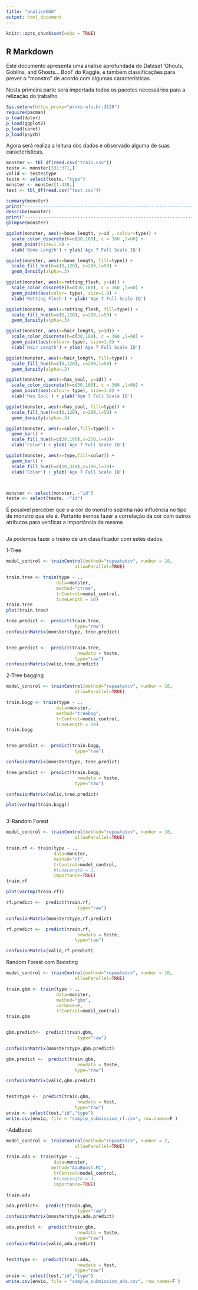 ```yaml
---
title: "analiseGGG"
output: html_document
---
```


```r
knitr::opts_chunk$set(echo = TRUE)
```

## R Markdown

Este documento apresenta uma análise aprofundada do Dataset 'Ghouls, Goblins, and Ghosts... Boo!' do Kaggle,
e também classificações para prever o "monstro" de acordo com algumas características.


Nesta primeira parte será importada todos os pacotes necessários para a relização do trabalho
```r
Sys.setenv(https_proxy="proxy.ufu.br:3128")
require(pacman)
p_load(dplyr)
p_load(ggplot2)
p_load(caret)
p_load(psych)
```

Agora será realiza a leitura dos dados e observado alguma de suas características.
```r
monster <- tbl_df(read.csv("train.csv"))
teste <- monster[331:371,]
valid <- teste$type
teste <- select(teste,-"type")
monster <- monster[1:330,]
test <- tbl_df(read.csv("test.csv"))

summary(monster)
print("--------------------------------------------------------------------------------------------")
describe(monster)
print("--------------------------------------------------------------------------------------------")
glimpse(monster)

ggplot(monster, aes(x=bone_length, y=id , colour=type)) + 
  scale_color_discrete(h=c(30,100), c = 360 ,l=60) +
  geom_point(size=1.8) +
  xlab('Bone Length') + ylab('Age 7 Full Scale IQ')

ggplot(monster, aes(x=bone_length, fill=type)) + 
  scale_fill_hue(h=c(0,120), c=280,l=50) +
  geom_density(alpha=.3)

ggplot(monster, aes(x=rotting_flesh, y=id)) + 
  scale_color_discrete(h=c(30,100), c = 360 ,l=60) +
  geom_point(aes(color= type), size=1.8) +
  xlab('Rotting Flesh') + ylab('Age 7 Full Scale IQ')

ggplot(monster, aes(x=rotting_flesh, fill=type)) + 
  scale_fill_hue(h=c(0,120), c=280,l=50) +
  geom_density(alpha=.3)

ggplot(monster, aes(x=hair_length, y=id)) + 
  scale_color_discrete(h=c(30,100), c = 360 ,l=60) +
  geom_point(aes(colour= type), size=1.8) +
  xlab('Hair Length') + ylab('Age 7 Full Scale IQ')

ggplot(monster, aes(x=hair_length, fill=type)) + 
  scale_fill_hue(h=c(0,120), c=280,l=50) +
  geom_density(alpha=.3)

ggplot(monster, aes(x=has_soul, y=id)) + 
  scale_color_discrete(h=c(30,100), c = 360 ,l=60) +
  geom_point(aes(colour= type), size=1.8) +
  xlab('Has Soul') + ylab('Age 7 Full Scale IQ')

ggplot(monster, aes(x=has_soul, fill=type)) + 
  scale_fill_hue(h=c(0,120), c=280,l=50) +
  geom_density(alpha=.3)

ggplot(monster, aes(x=color,fill=type)) + 
  geom_bar() +
  scale_fill_hue(h=c(30,100),c=250,l=40)+
  xlab('Color') + ylab('Age 7 Full Scale IQ')

ggplot(monster, aes(x=type,fill=color)) + 
  geom_bar() +
  scale_fill_hue(h=c(10,340),c=100,l=30)+
  xlab('Color') + ylab('Age 7 Full Scale IQ')



monster <- select(monster, -"id")
teste <- select(teste, -"id")

```

É possivel perceber que o a cor do monstro sozinha não influência no tipo de monstro que ele é.
Portanto iremos fazer a correlação da cor com outros atributos para verificar a importância da mesma
```r



```






Já podemos fazer o treino de um classificador com estes dados.





1-Tree
```r
model_control <- trainControl(method="repeatedcv", number = 10,
                          allowParallel=TRUE)

train.tree <- train(type ~ ., 
                   data=monster,
                   method="ctree",
                   trControl=model_control,
                   tuneLength = 10)
train.tree
plot(train.tree)

tree.predict <-  predict(train.tree,
                          type="raw")
confusionMatrix(monster$type, tree.predict)


tree.predict <-  predict(train.tree,
                           newdata = teste,
                          type="raw")
confusionMatrix(valid,tree.predict)

```


2-Tree bagging
```r
model_control <- trainControl(method="repeatedcv", number = 10,
                          allowParallel=TRUE)

train.bagg <- train(type ~ ., 
                   data=monster,
                   method="treebag",
                   trControl=model_control,
                   tuneLength = 10)
train.bagg


tree.predict <-  predict(train.bagg,
                          type="raw")

confusionMatrix(monster$type, tree.predict)

tree.predict <-  predict(train.bagg,
                           newdata = teste,
                          type="raw")

confusionMatrix(valid,tree.predict)

plot(varImp(train.bagg))



```




3-Random Forest
```r

model_control <- trainControl(method="repeatedcv", number = 10,
                          allowParallel=TRUE)

train.rf <- train(type ~ ., 
                  data=monster,
                  method="rf",
                  trControl=model_control,
                  #tuneLength = 3,
                  importance=TRUE)
train.rf

plot(varImp(train.rf))

rf.predict <-  predict(train.rf,
                           type="raw")

confusionMatrix(monster$type,rf.predict)

rf.predict <-  predict(train.rf,
                           newdata = teste,
                          type="raw")

confusionMatrix(valid,rf.predict)

```



Random Forest com Boosting  
```r
model_control <- trainControl(method="repeatedcv", number = 10,
                          allowParallel=TRUE)

train.gbm <- train(type ~ ., 
                   data=monster,
                   method="gbm",
                   verbose=F,
                   trControl=model_control)
train.gbm


gbm.predict<-  predict(train.gbm,
                           type="raw")

confusionMatrix(monster$type,gbm.predict)

gbm.predict <-  predict(train.gbm,
                           newdata = teste,
                          type="raw")

confusionMatrix(valid,gbm.predict)


test$type <-  predict(train.gbm,
                           newdata = test,
                          type="raw")
envio <- select(test,"id","type") 
write.csv(envio, file = "sample_submission_rf.csv", row.names=F )

```




-AdaBoost
```r

model_control <- trainControl(method="repeatedcv", number = 2,
                          allowParallel=TRUE)

train.ada <- train(type ~ ., 
                  data=monster,
                 method="AdaBoost.M1",
                  trControl=model_control,
                  #tuneLength = 3,
                  importance=TRUE)

train.ada

ada.predict<-  predict(train.gbm,
                           type="raw")
confusionMatrix(monster$type,ada.predict)

ada.predict <-  predict(train.gbm,
                           newdata = teste,
                          type="raw")
confusionMatrix(valid,ada.predict)


test$type <-  predict(train.ada,
                           newdata = test,
                          type="raw")
envio <- select(test,"id","type") 
write.csv(envio, file = "sample_submission_ada.csv", row.names=F )


```

















